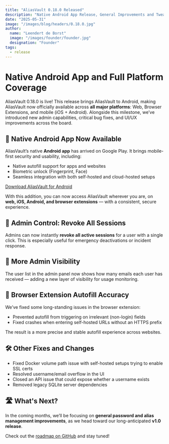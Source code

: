 ```yaml
---
title: "AliasVault 0.18.0 Released"
description: "Native Android App Release, General Improvements and Tweaks"
date: "2025-05-31"
image: "/images/blog/headers/0.18.0.jpg"
author:
  name: "Leendert de Borst"
  image: "/images/founder/founder.jpg"
  designation: "Founder"
tags:
  - release
---
```


# Native Android App and Full Platform Coverage

AliasVault 0.18.0 is live! This release brings AliasVault to Android, making AliasVault now officially available across **all major platforms**: Web, Browser Extensions, and mobile (iOS + Android). Alongside this milestone, we’ve introduced new admin capabilities, critical bug fixes, and UI/UX improvements across the board.

<ClickableImage
  src="/images/blog/releases/0.18.0.jpg"
  alt="AliasVault 0.18.0 Release"
  caption="AliasVault is now available on Android"
/>

## 🤖 Native Android App Now Available

AliasVault’s native **Android app** has arrived on Google Play. It brings mobile-first security and usability, including:

- Native autofill support for apps and websites
- Biometric unlock (Fingerprint, Face)
- Seamless integration with both self-hosted and cloud-hosted setups

[Download AliasVault for Android](https://play.google.com/store/apps/details?id=net.aliasvault.app)

With this addition, you can now access AliasVault wherever you are, on **web, iOS, Android, and browser extensions** — with a consistent, secure experience.

## 🔐 Admin Control: Revoke All Sessions

Admins can now instantly **revoke all active sessions** for a user with a single click. This is especially useful for emergency deactivations or incident response.

## 📩 More Admin Visibility

The user list in the admin panel now shows how many emails each user has received — adding a new layer of visibility for usage monitoring.

## 🧠 Browser Extension Autofill Accuracy

We’ve fixed some long-standing issues in the browser extension:

- Prevented autofill from triggering on irrelevant (non-login) fields
- Fixed crashes when entering self-hosted URLs without an HTTPS prefix

The result is a more precise and stable autofill experience across websites.

## 🛠️ Other Fixes and Changes

- Fixed Docker volume path issue with self-hosted setups trying to enable SSL certs
- Resolved username/email overflow in the UI
- Closed an API issue that could expose whether a username exists
- Removed legacy SQLite server dependencies

## 🛣️ What's Next?

In the coming months, we’ll be focusing on **general password and alias management improvements**, as we head toward our long-anticipated **v1.0 release**.

Check out the [roadmap on GitHub](https://github.com/aliasvault/aliasvault/issues/731) and stay tuned!

<GitHubRelease version="0.18.0" />


